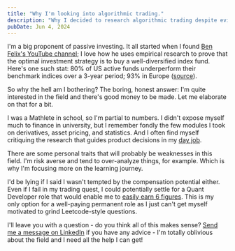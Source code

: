 ```yaml
---
title: "Why I'm looking into algorithmic trading."
description: "Why I decided to research algorithmic trading despite evidence showing how active funds underperform their index benchmarks."
pubDate: Jun 4, 2024
---
```


I'm a big proponent of passive investing. It all started
when I found [Ben Felix's YouTube channel](https://www.youtube.com/@BenFelixCSI);
I love how he uses empirical research to prove that the optimal investment strategy
is to buy a well-diversified index fund. Here's one such stat: 80% of US active funds
underperform their benchmark indices over a 3-year period; 93% in Europe ([source](https://www.spglobal.com/spdji/en/documents/spiva/spiva-infographic.pdf)).

So why the hell am I bothering? The boring, honest answer: I'm quite interested in the field and there's good money to be made. Let me elaborate on that for a bit.

I was a Mathlete in school, so I'm partial to numbers. I didn't expose myself much to finance in university, but
I remember fondly the few modules I took on derivatives, asset pricing, and statistics. And I often find
myself critiquing the research that guides product decisions in my [day job](./mihail-blog-introduction).

There are some personal traits that will probably be weaknesses in this field. I'm risk averse and tend to over-analyze things, for example. Which is why I'm focusing more on the learning journey.

I'd be lying if I said I wasn't tempted by the compensation potential either. Even if I fail in my trading quest, I could potentially settle
for a Quant Developer role that would enable me to [easily earn 6 figures](https://www.morganmckinley.com/uk/salary-guide/data/quant-developer/london). This is my only option for a well-paying permanent role as I just can't get myself motivated to grind Leetcode-style questions.

I'll leave you with a question - do you think all of this makes sense? [Send me a message
on LinkedIn](linkedin.com/in/mihailmarian/) if you have any advice - I'm totally oblivious about the field and I need all the help I can get!
